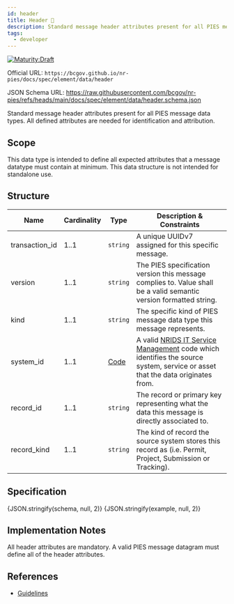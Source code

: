 ```yaml
---
id: header
title: Header 📝
description: Standard message header attributes present for all PIES message data types
tags:
  - developer
---
```




[![Maturity:Draft](https://img.shields.io/badge/Maturity-Draft-yellow)](/docs/spec#maturity)

Official URL: `https://bcgov.github.io/nr-pies/docs/spec/element/data/header`

JSON Schema URL: https://raw.githubusercontent.com/bcgov/nr-pies/refs/heads/main/docs/spec/element/data/header.schema.json

Standard message header attributes present for all PIES message data types. All defined attributes are needed for
identification and attribution.

## Scope

This data type is intended to define all expected attributes that a message datatype must contain at minimum. This
data structure is not intended for standalone use.

## Structure

| Name           | Cardinality | Type           | Description & Constraints                                                                                                                                                                                  |
| -------------- | ----------- | -------------- | ---------------------------------------------------------------------------------------------------------------------------------------------------------------------------------------------------------- |
| transaction_id | 1..1        | `string`       | A unique UUIDv7 assigned for this specific message.                                                                                                                                                        |
| version        | 1..1        | `string`       | The PIES specification version this message complies to. Value shall be a valid semantic version formatted string.                                                                                         |
| kind           | 1..1        | `string`       | The specific kind of PIES message data type this message represents.                                                                                                                                       |
| system_id      | 1..1        | [Code](./code) | A valid [NRIDS IT Service Management](https://apps.nrs.gov.bc.ca/int/jira/secure/ObjectSchema.jspa?id=1&typeId=5) code which identifies the source system, service or asset that the data originates from. |
| record_id      | 1..1        | `string`       | The record or primary key representing what the data this message is directly associated to.                                                                                                               |
| record_kind    | 1..1        | `string`       | The kind of record the source system stores this record as (i.e. Permit, Project, Submission or Tracking).                                                                                                 |

## Specification

<Tabs queryString="tab">
  <TabItem
    value="schema"
    label="Schema"
    default
  >
    <JSONSchemaViewer
      resolverOptions={generateResolverOptions({ remote: true })}
      schema={schema}
      viewerOptions={{ showExamples: true }}
    />
  </TabItem>
  <TabItem
    value="source"
    label="Source"
  >
    <CodeBlock
      language="json"
      showLineNumbers
    >
      {JSON.stringify(schema, null, 2)}
    </CodeBlock>
  </TabItem>
  <TabItem
    value="example"
    label="Example"
  >
    <CodeBlock
      language="json"
      showLineNumbers
    >
      {JSON.stringify(example, null, 2)}
    </CodeBlock>
  </TabItem>
</Tabs>

## Implementation Notes

All header attributes are mandatory. A valid PIES message datagram must define all of the header attributes.

## References

- [Guidelines](/docs/spec/element/message/guidelines)
